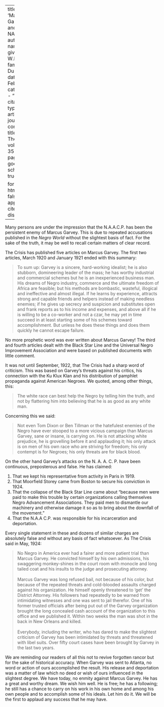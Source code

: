 
---
title: 'Marcus Garvey and the NAACP'
author:
  - name:
      given: W.E.B.
      family: Du Bois
date: Feb. 1928
categories: 
  - ""
citation: 
  type: article-journal
  container-title: The Crisis
  volume: 35
  issue: 2
  page: 51
google-scholar: true

format:
  html:
    toc: false
    appendix-cite-as: display
---



Many persons are under the impression that the N.A.A.C.P. has been the persistent enemy of Marcus Garvey. This is due to repeated accusations published in the *Negro World* without the slightest basis of fact. For the sake of the truth, it may be well to recall certain matters of clear record.

The Crisis has published five articles on Marcus Garvey. The first two articles, March 1920 and January 1921 ended with this summary:

> To sum up: Garvey is a sincere, hard-working idealist; he is also stubborn, domineering leader of the mass; he has worthy industrial and commercial schemes but he is an inexperienced business man. His dreams of Negro industry, commerce and the ultimate freedom of Africa are feasible; but his methods are bombastic, wasteful, illogical and ineffective and almost illegal. If he learns by experience, attracts strong and capable friends and helpers instead of making needless enemies; if he gives up secrecy and suspicion and substitutes open and frank reports as to his income and expenses, and above all if he is willing to be a co-worker and not a czar, he may yet in time succeed in at least starting some of his schemes toward accomplishment. But unless he does these things and does them quickly he cannot escape failure.

No more prophetic word was ever written about Marcus Garvey! The third and fourth articles dealt with the Black Star Line and the Universal Negro Improvement Association and were based on published documents with little comment.

It was not until September, 1922, that The Crisis had a sharp word of criticism. This was based on Garvey's threats against his critics, his connection with the Ku Klux Klan and his distribution of pamphlet propaganda against American Negroes. We quoted, among other things, this:

> The white race can best help the Negro by telling him the truth, and not by flattering him into believing that he is as good as any white man.

Concerning this we said:

> Not even Tom Dixon or Ben Tillman or the hatefulest enemies of the Negro have ever stooped to a more vicious campaign than Marcus Garvey, sane or insane, is carrying on. He is not attacking white prejudice, he is grovelling before it and applauding it; his only attack is on men of his own race who are striving for freedom; his only contempt is for Negroes; his only threats are for black blood.

On the other hand Garvey's attacks on the N. A. A. C. P. have been continuous, preposterous and false. He has claimed:

1. That we kept his representative from activity in Paris in 1919.
2. That Moorfield Storey came from Boston to secure his conviction in 1924.
3. That the collapse of the Black Star Line came about "because men were paid to make this trouble by certain organizations calling themselves Negro Advancement Associations. They paid men to dismantle our machinery and otherwise damage it so as to bring about the downfall of the movement."
4. That the N.A.A C.P. was responsible for his incarceration and deportation.

Every single statement in these and dozens of similar charges are absolutely false and without any basis of fact whatsoever. As The Crisis said in May, 1924:

> No Negro in America ever had a fairer and more patient trial than Marcus Garvey. He convicted himself by his own admissions, his swaggering monkey-shines in the court room with monocle and long tailed coat and his insults to the judge and prosecuting attorney.    
> &nbsp;    
> Marcus Garvey was long refused bail, not because of his color, but because of the repeated threats and cold-blooded assaults charged against his organization. He himself openly threatened to 'get' the District Attorney. His followers had repeatedly to be warned from intimidating witnesses and one was sent to jail therefor. One of his former trusted officials after being put out of the Garvey organization brought the long concealed cash account of the organization to this office and we published it. Within two weeks the man was shot in the back in New Orleans and killed.    
> &nbsp;    
> Everybody, including the writer, who has dared to make the slightest criticism of Garvey has been intimidated by threats and threatened with libel suits. Over fifty court cases have been brought by Garvey in the last two years.

We are reminding our readers of all this not to revive forgotten rancor but for the sake of historical accuracy. When Garvey was sent to Atlanta, no word or action of ours accomplished the result. His release and deportation was a matter of law which no deed or wish of ours influenced in the slightest degree. We have today, no enmity against Marcus Garvey. He has a great and worthy dream. We wish him well. He is free; he has a following; he still has a chance to carry on his work in his own home and among his own people and to accomplish some of his ideals. Let him do it. We will be the first to applaud any success that he may have.

